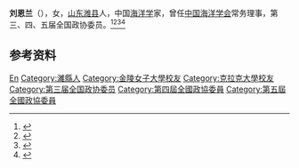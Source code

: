 '''刘恩兰'''（{{bd|1905年||1986年|}}），女，[[山东|山东]][[潍县|潍县]]人，中国[[海洋学|海洋学]]家，曾任[[中国海洋学会|中国海洋学会]]常务理事，第三、四、五届全国政协委员。<ref>{{Cite book|title=中国妇女名人录|author=薛维维; 慕群|publisher=陕西人民出版社|year=1988|isbn=|location=西安|pages=}}</ref><ref>{{Cite book|title=古今中外女名人辞典|author=中国妇女管理干部学院编|publisher=中国广播电视出版社|year=1989|isbn=|location=北京|pages=}}</ref><ref>{{Cite book|title=中华当代文化名人大辞典|author=张品兴, 殷登祥, 陈有进等主编|publisher=中国广播电视出版社|year=1992|isbn=9787504315137|location=北京|pages=}}</ref><ref>{{Cite web|title=民国地理学人︱刘恩兰：追求独立的新女性|url=https://www.thepaper.cn/newsDetail_forward_3661782|accessdate=2020-10-20|work=澎湃新闻|archive-date=2020-10-23|archive-url=https://web.archive.org/web/20201023081929/https://www.thepaper.cn/newsDetail_forward_3661782|dead-url=no}}</ref>

== 参考资料 ==
{{reflist}}

{{中国人物小作品}}

{{Authority control}}
{{DEFAULTSORT:Liu刘}}
[[Category:刘姓|En]]
[[Category:濰縣人|Category:濰縣人]]
[[Category:金陵女子大學校友|Category:金陵女子大學校友]]
[[Category:克拉克大學校友|Category:克拉克大學校友]]
[[Category:第三届全国政协委员|Category:第三届全国政协委员]]
[[Category:第四屆全國政協委員|Category:第四屆全國政協委員]]
[[Category:第五屆全國政協委員|Category:第五屆全國政協委員]]